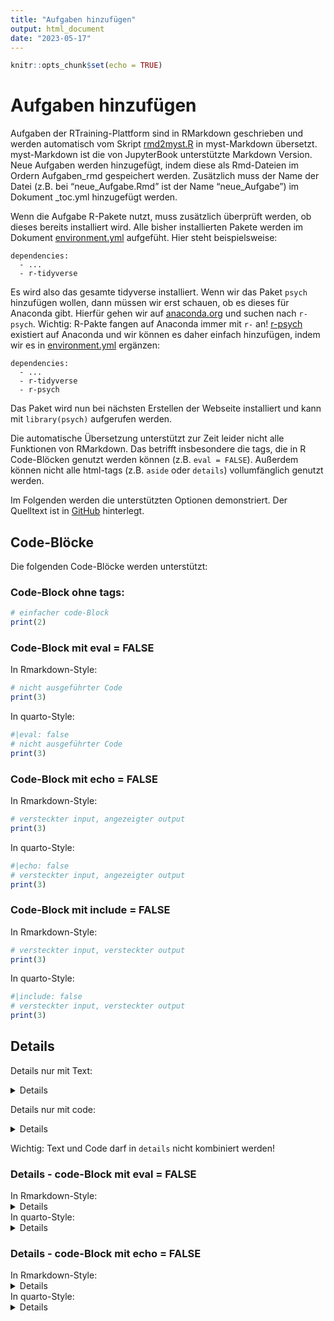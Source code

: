 ```yaml
---
title: "Aufgaben hinzufügen"
output: html_document
date: "2023-05-17"
---
```


```r
knitr::opts_chunk$set(echo = TRUE)
```

# Aufgaben hinzufügen

Aufgaben der RTraining-Plattform sind in RMarkdown geschrieben und werden 
automatisch vom Skript [rmd2myst.R](https://github.com/Methods-Berlin/RTraining/blob/main/rmd2myst.R)
in myst-Markdown übersetzt. myst-Markdown ist die von JupyterBook unterstützte
Markdown Version. Neue Aufgaben werden hinzugefügt, indem diese als Rmd-Dateien
im Ordern Aufgaben_rmd gespeichert werden. Zusätzlich muss der Name der Datei 
(z.B. bei "neue_Aufgabe.Rmd" ist der Name "neue_Aufgabe") im Dokument _toc.yml
hinzugefügt werden.

Wenn die Aufgabe R-Pakete nutzt, muss zusätzlich überprüft werden, ob dieses 
bereits installiert wird. Alle bisher installierten Pakete werden im Dokument
[environment.yml](https://github.com/Methods-Berlin/RTraining/blob/main/environment.yml)
aufgefüht. Hier steht beispielsweise:
```
dependencies:
  - ...
  - r-tidyverse
```
Es wird also das gesamte tidyverse installiert. Wenn wir das Paket `psych` hinzufügen
wollen, dann müssen wir erst schauen, ob es dieses für Anaconda gibt. Hierfür 
gehen wir auf [anaconda.org](https://anaconda.org/) und suchen nach `r-psych`.
Wichtig: R-Pakte fangen auf Anaconda immer mit `r-` an! [r-psych](https://anaconda.org/search?q=type%3Aconda+r-psych)
existiert auf Anaconda und wir können es daher einfach hinzufügen, indem
wir es in [environment.yml](https://github.com/Methods-Berlin/RTraining/blob/main/environment.yml) 
ergänzen:
```
dependencies:
  - ...
  - r-tidyverse
  - r-psych
```
Das Paket wird nun bei nächsten Erstellen der Webseite installiert und kann mit 
`library(psych)` aufgerufen werden.

Die automatische Übersetzung unterstützt zur Zeit leider nicht alle Funktionen
von RMarkdown. Das betrifft insbesondere die tags, die in R Code-Blöcken genutzt
werden können (z.B. `eval = FALSE`). Außerdem können nicht alle html-tags (z.B.
`aside` oder `details`) vollumfänglich genutzt werden.

Im Folgenden werden die unterstützten Optionen demonstriert. Der Quelltext
ist in [GitHub](https://github.com/Methods-Berlin/RTraining/tree/main/Aufgaben_rmd/Aufgaben_hinzufuegen.Rmd)
hinterlegt.

## Code-Blöcke

Die folgenden Code-Blöcke werden unterstützt:

### Code-Block ohne tags:

```r
# einfacher code-Block
print(2)
```

### Code-Block mit eval = FALSE

In Rmarkdown-Style:
```r
# nicht ausgeführter Code
print(3)
```

In quarto-Style:
```r
#|eval: false
# nicht ausgeführter Code
print(3)
```

### Code-Block mit echo = FALSE

In Rmarkdown-Style:
```r
# versteckter input, angezeigter output
print(3)
```

In quarto-Style:
```r
#|echo: false
# versteckter input, angezeigter output
print(3)
```

### Code-Block mit include = FALSE

In Rmarkdown-Style:
```r
# versteckter input, versteckter output
print(3)
```

In quarto-Style:
```r
#|include: false
# versteckter input, versteckter output
print(3)
```

## Details

Details nur mit Text:

<details>
Details mit Text
</details>

Details nur mit code:

<details>
```r
# details mit code-Block
print(2)
```
</details>

Wichtig: Text und Code darf in `details` nicht kombiniert werden!

### Details - code-Block mit eval = FALSE

In Rmarkdown-Style:
<details>
```r
# nicht ausgeführter Code
print(3)
```
</details>

In quarto-Style:
<details>
```r
#|eval: false
print(3)
```
</details>

### Details - code-Block mit echo = FALSE

In Rmarkdown-Style:
<details>
```r
# nicht ausgeführter Code
print(3)
```
</details>

In quarto-Style:
<details>
```r
#|echo: false
# nicht ausgeführter Code
print(3)
```
</details>

